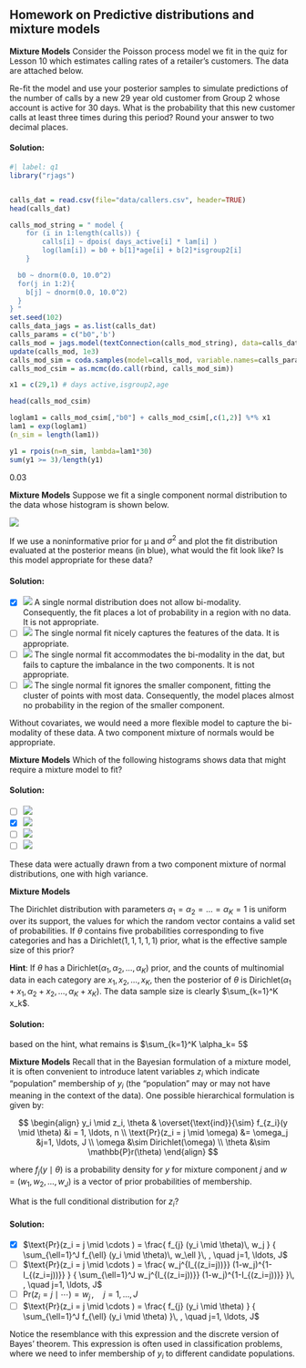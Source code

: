 ## Homework on Predictive distributions and mixture models

::: {#exr-Mixture-Models-1}

[**Mixture Models**]{.column-margin} Consider the Poisson process model we fit in the quiz for Lesson 10 which estimates calling rates of a retailer's customers. The data are attached below.

Re-fit the model and use your posterior samples to simulate predictions of the number of calls by a new 29 year old customer from Group 2 whose account is active for 30 days. What is the probability that this new customer calls at least three times during this period? Round your answer to two decimal places.
:::

::: {.solution .callout-tip collapse="true"}
#### Solution:
```r
#| label: q1
library("rjags")


calls_dat = read.csv(file="data/callers.csv", header=TRUE)
head(calls_dat)

calls_mod_string = " model {
	for (i in 1:length(calls)) {
	  	calls[i] ~ dpois( days_active[i] * lam[i] )
  		log(lam[i]) = b0 + b[1]*age[i] + b[2]*isgroup2[i]
	}

  b0 ~ dnorm(0.0, 10.0^2)
  for(j in 1:2){
    b[j] ~ dnorm(0.0, 10.0^2)
  }
} "
set.seed(102)
calls_data_jags = as.list(calls_dat)
calls_params = c("b0",'b')
calls_mod = jags.model(textConnection(calls_mod_string), data=calls_data_jags, n.chains=3)
update(calls_mod, 1e3)
calls_mod_sim = coda.samples(model=calls_mod, variable.names=calls_params,n.iter=5e3)
calls_mod_csim = as.mcmc(do.call(rbind, calls_mod_sim))

x1 = c(29,1) # days active,isgroup2,age

head(calls_mod_csim)

loglam1 = calls_mod_csim[,"b0"] + calls_mod_csim[,c(1,2)] %*% x1
lam1 = exp(loglam1)
(n_sim = length(lam1))

y1 = rpois(n=n_sim, lambda=lam1*30) 
sum(y1 >= 3)/length(y1)
```

0.03
:::

::: {#exr-Mixture-Models-2}
[**Mixture Models**]{.column-margin} Suppose we fit a single component normal distribution to the data whose histogram is shown below.

![](images/q4H_ex2_q.svg)

If we use a noninformative prior for μ and $σ^2$ and plot the fit distribution evaluated at the posterior means (in blue), what would the fit look like? Is this model appropriate for these data?
:::

::: {.solution .callout-tip collapse="true"}
#### Solution:

-   [x] ![](images/q4H_ex2_a.svg) A single normal distribution does not allow bi-modality. Consequently, the fit places a lot of probability in a region with no data. It is not appropriate.
-   [ ] ![](images/q4H_ex2_b.svg) The single normal fit nicely captures the features of the data. It is appropriate.
-   [ ] ![](images/q4H_ex2_c.svg) The single normal fit accommodates the bi-modality in the dat, but fails to capture the imbalance in the two components. It is not appropriate.
-   [ ] ![](images/q4H_ex2_d.svg) The single normal fit ignores the smaller component, fitting the cluster of points with most data. Consequently, the model places almost no probability in the region of the smaller component.

Without covariates, we would need a more flexible model to capture the bi-modality of these data. A two component mixture of normals would be appropriate.
:::

::: {#exr-Mixture-Models-3}
[**Mixture Models**]{.column-margin} Which of the following histograms shows data that might require a mixture model to fit?
:::

::: {.solution .callout-tip collapse="true"}
#### Solution:

-   [ ] ![](images/q4H_ex3_a.svg)
-   [X] ![](images/q4H_ex3_b.svg)
-   [ ] ![](images/q4H_ex3_c.svg)
-   [ ] ![](images/q4H_ex3_d.svg)

These data were actually drawn from a two component mixture of normal distributions, one with high variance.
:::

::: {#exr-Mixture-Models-4}
[**Mixture Models**]{.column-margin}

The Dirichlet distribution with parameters $\alpha_1 = \alpha_2 = \ldots = \alpha_K = 1$ is uniform over its support, the values for which the random vector contains a valid set of probabilities. If $\theta$ contains five probabilities corresponding to five categories and has a $\text{Dirichlet}(1,1,1,1,1)$ prior, what is the effective sample size of this prior?

**Hint**: If $\theta$ has a $\text{Dirichlet}(\alpha_1, \alpha_2, \ldots, \alpha_K)$ prior, and the counts of multinomial data in each category are $x_1, x_2, \ldots, x_K$, then the posterior of $\theta$ is $\text{Dirichlet}(\alpha_1 + x_1, \alpha_2 + x_2, \ldots, \alpha_K + x_K)$. The data sample size is clearly $\sum_{k=1}^K x_k$.

:::

::: {.solution .callout-tip collapse="true"}
#### Solution:

based on the hint, what remains is $\sum_{k=1}^K \alpha_k= 5$
:::

::: {#exr-Mixture-Models-5}
[**Mixture Models**]{.column-margin} Recall that in the Bayesian formulation of a mixture model, it is often convenient to introduce latent variables $z_i$ which indicate "population" membership of $y_i$ (the "population" may or may not have meaning in the context of the data). One possible hierarchical formulation is given by:

$$
\begin{align}
   y_i \mid z_i, \theta & \overset{\text{ind}}{\sim} f_{z_i}(y \mid \theta) &i = 1, \ldots, n 
\\ \text{Pr}(z_i = j \mid \omega) &= \omega_j &j=1, \ldots, J 
\\ \omega &\sim Dirichlet(\omega) 
\\ \theta &\sim  \mathbb{P}r(\theta)
\end{align}
$$

where $f_{j} (y \mid \theta)$ is a probability density for $y$ for mixture component $j$ and $w = (w_1, w_2, \ldots, w_J)$ is a vector of prior probabilities of membership.

What is the full conditional distribution for $z_i$?

:::

::: {.solution .callout-tip collapse="true"}
#### Solution:

-   [x] $\text{Pr}(z_i = j \mid \cdots ) = \frac{ f_{j} (y_i \mid \theta)\, w_j } { \sum_{\ell=1}^J f_{\ell} (y_i \mid \theta)\, w_\ell }\, , \quad j=1, \ldots, J$
-   [ ] $\text{Pr}(z_i = j \mid \cdots ) = \frac{ w_j^{I_{(z_i=j))}} (1-w_j)^{1-I_{(z_i=j))}} } { \sum_{\ell=1}^J w_j^{I_{(z_i=j))}} (1-w_j)^{1-I_{(z_i=j))}} }\, , \quad j=1, \ldots, J$
-   [ ] $\text{Pr}(z_i = j \mid \cdots ) = w_j \, , \quad j=1, \ldots, J$
-   [ ] $\text{Pr}(z_i = j \mid \cdots ) = \frac{ f_{j} (y_i \mid \theta) } { \sum_{\ell=1}^J f_{\ell} (y_i \mid \theta) }\, , \quad j=1, \ldots, J$


Notice the resemblance with this expression and the discrete version of Bayes' theorem. This expression is often used in classification problems, where we need to infer membership of $y_i$ to different candidate populations.
:::
